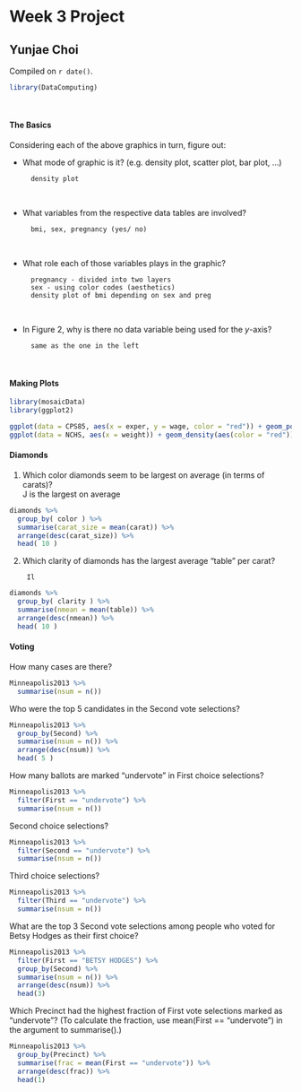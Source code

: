 # **Week 3 Project**

## Yunjae Choi

<!-- leave this material as is -->
Compiled on `r date()`.

```{r include = FALSE}
library(DataComputing)
```
<!-- put your content after this line -->

&nbsp;

#### The Basics

Considering each of the above graphics in turn, figure out:

* What mode of graphic is it? (e.g. density plot, scatter plot, bar plot, …)

        density plot  

&nbsp;
  
* What variables from the respective data tables are involved?  

        bmi, sex, pregnancy (yes/ no)  

&nbsp;
  
* What role each of those variables plays in the graphic?  

        pregnancy - divided into two layers
        sex - using color codes (aesthetics)
        density plot of bmi depending on sex and preg  
        
&nbsp;
  
* In Figure 2, why is there no data variable being used for the $y$-axis?  
    
        same as the one in the left  

&nbsp;
&nbsp;

#### Making Plots

```{r}
library(mosaicData)
library(ggplot2)
```


```{r}
ggplot(data = CPS85, aes(x = exper, y = wage, color = "red")) + geom_point() + facet_wrap( ~ sex)                  
ggplot(data = NCHS, aes(x = weight)) + geom_density(aes(color = "red")) + facet_wrap(~ sex)
```



#### Diamonds

1. Which color diamonds seem to be largest on average (in terms of carats)?  
        J is the largest on average

```{r}
diamonds %>% 
  group_by( color ) %>% 
  summarise(carat_size = mean(carat)) %>%
  arrange(desc(carat_size)) %>% 
  head( 10 )
```


2. Which clarity of diamonds has the largest average “table” per carat?  

        Il

```{r}
diamonds %>% 
  group_by( clarity ) %>% 
  summarise(nmean = mean(table)) %>%
  arrange(desc(nmean)) %>% 
  head( 10 )
```



#### Voting

How many cases are there?

```{r}
Minneapolis2013 %>% 
  summarise(nsum = n())
```


Who were the top 5 candidates in the Second vote selections?

```{r}
Minneapolis2013 %>% 
  group_by(Second) %>%
  summarise(nsum = n()) %>%
  arrange(desc(nsum)) %>% 
  head( 5 )
```




How many ballots are marked “undervote” in First choice selections?

```{r}
Minneapolis2013 %>% 
  filter(First == "undervote") %>%
  summarise(nsum = n())
```


Second choice selections?

```{r}
Minneapolis2013 %>% 
  filter(Second == "undervote") %>%
  summarise(nsum = n())
```


Third choice selections?

```{r}
Minneapolis2013 %>% 
  filter(Third == "undervote") %>%
  summarise(nsum = n())
```



What are the top 3 Second vote selections among people who voted for Betsy Hodges as their first choice?

```{r}
Minneapolis2013 %>% 
  filter(First == "BETSY HODGES") %>%
  group_by(Second) %>%
  summarise(nsum = n()) %>%
  arrange(desc(nsum)) %>%
  head(3)
```



Which Precinct had the highest fraction of First vote selections marked as “undervote”? (To calculate the fraction, use mean(First == "undervote") in the argument to summarise().)

```{r}
Minneapolis2013 %>% 
  group_by(Precinct) %>% 
  summarise(frac = mean(First == "undervote")) %>%
  arrange(desc(frac)) %>%
  head(1)
```










